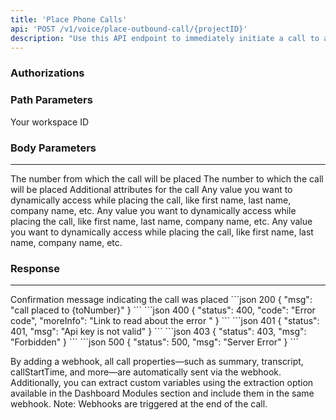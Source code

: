 ```yaml
---
title: 'Place Phone Calls'
api: 'POST /v1/voice/place-outbound-call/{projectID}'
description: "Use this API endpoint to immediately initiate a call to a specified number."
---
```

### Authorizations
<ParamField header="x-api-key" type="string" required/>

### Path Parameters
<ParamField path="projectID" type="string" required>
Your workspace ID
</ParamField>

### Body Parameters
___
<ParamField body="fromNumber" type="string" required>
The number from which the call will be placed
</ParamField>
<ParamField body="toNumber" type="string" required>
The number to which the call will be placed
</ParamField>
<ParamField body="attributes" type="object">
Additional attributes for the call
    <Expandable title="Properties">
    <ParamField body="customField1" type="string">
      Any value you want to dynamically access while placing the call, like first name, last name, company name, etc.
    </ParamField>
    <ParamField body="customField2" type="string">
      Any value you want to dynamically access while placing the call, like first name, last name, company name, etc.
    </ParamField>
    <ParamField body="customField3" type="string">
      Any value you want to dynamically access while placing the call, like first name, last name, company name, etc.
    </ParamField>
  </Expandable>
</ParamField>


### Response
___
<ResponseField name="msg" type="string">
  Confirmation message indicating the call was placed
</ResponseField>

<ResponseExample>
   ```json 200
{ "msg": "call placed to {toNumber}" }
```
```json 400
{
  "status": 400,
  "code": "Error code",
  "moreInfo": "Link to read about the error "
}
```
```json 401
{
  "status": 401,
  "msg": "Api key is not valid"
}
```
```json 403
{
  "status": 403,
  "msg": "Forbidden"
}
```
```json 500
{
  "status": 500,
  "msg": "Server Error"
}
```
</ResponseExample>


<Card title="Retrieve Call Properties Post-Call"> By adding a webhook, all call properties—such as summary, transcript, callStartTime, and more—are automatically sent via the webhook. Additionally, you can extract custom variables using the extraction option available in the Dashboard Modules section and include them in the same webhook. Note: Webhooks are triggered at the end of the call. </Card> 